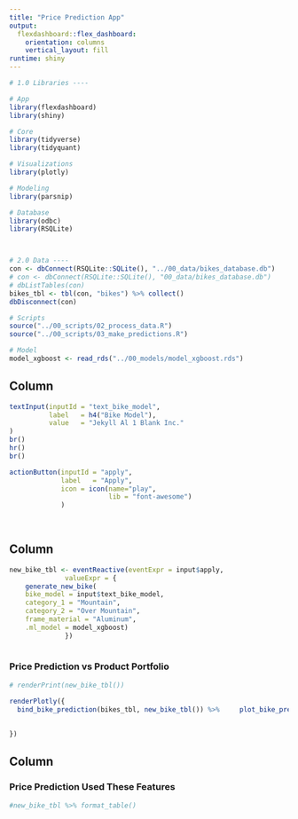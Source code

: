 ```yaml
---
title: "Price Prediction App"
output: 
  flexdashboard::flex_dashboard:
    orientation: columns
    vertical_layout: fill
runtime: shiny
---
```


```r

# 1.0 Libraries ----

# App
library(flexdashboard)
library(shiny)

# Core
library(tidyverse)
library(tidyquant)

# Visualizations
library(plotly)

# Modeling
library(parsnip)

# Database
library(odbc)
library(RSQLite)



# 2.0 Data ----
con <- dbConnect(RSQLite::SQLite(), "../00_data/bikes_database.db")
# con <- dbConnect(RSQLite::SQLite(), "00_data/bikes_database.db")
# dbListTables(con)
bikes_tbl <- tbl(con, "bikes") %>% collect()
dbDisconnect(con)

# Scripts
source("../00_scripts/02_process_data.R")
source("../00_scripts/03_make_predictions.R")

# Model
model_xgboost <- read_rds("../00_models/model_xgboost.rds")
```

Column {.sidebar}
-----------------------------------------------------------------------


```r

textInput(inputId = "text_bike_model", 
          label   = h4("Bike Model"),
          value   = "Jekyll Al 1 Blank Inc."
)
br()
hr()
br()

actionButton(inputId = "apply",
             label   = "Apply",
             icon = icon(name="play", 
                         lib = "font-awesome")
             )
             
                         
```

Column {data-width=650}
-----------------------------------------------------------------------

```r

new_bike_tbl <- eventReactive(eventExpr = input$apply,
              valueExpr = {
    generate_new_bike(
    bike_model = input$text_bike_model,
    category_1 = "Mountain", 
    category_2 = "Over Mountain", 
    frame_material = "Aluminum", 
    .ml_model = model_xgboost)
              })
 
```


### Price Prediction vs Product Portfolio

```r

# renderPrint(new_bike_tbl())

renderPlotly({
  bind_bike_prediction(bikes_tbl, new_bike_tbl()) %>%     plot_bike_prediction()
  
  
})

```

Column {data-width=350}
-----------------------------------------------------------------------

### Price Prediction Used These Features

```r
#new_bike_tbl %>% format_table()
```


